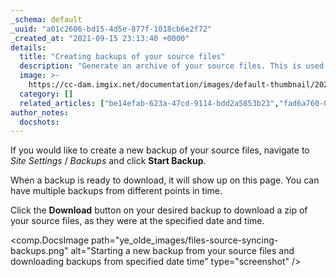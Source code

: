 ```yaml
---
_schema: default
_uuid: "a01c2606-bd15-4d5e-877f-1018cb6e2f72"
_created_at: "2021-09-15 23:13:40 +0000"
details:
  title: "Creating backups of your source files"
  description: "Generate an archive of your source files. This is used to protect unintentional deletions when changing repositories/branches on a site."
  image: >-
    https://cc-dam.imgix.net/documentation/images/default-thumbnail/2023-Q4/CloudCannon-Documentation-Thumbnail.png
  category: []
  related_articles: ["be14efab-623a-47cd-9114-bdd2a5853b23","fad6a760-07db-4f3b-8f69-82bd66e188cb","2e2d3c2f-8916-4e3b-997d-2d9cdbdf6120","2d3e4f5a-6b7c-8d9e-0f1a-2b3c4d5e6f7a","887f0816-64a1-4a4e-b468-4f6816314b7a"]
author_notes:
  docshots:
---
```


If you would like to create a new backup of your source files, navigate to *Site Settings* / *Backups* and click **Start Backup**.

When a backup is ready to download, it will show up on this page. You can have multiple backups from different points in time.

Click the **Download** button on your desired backup to download a zip of your source files, as they were at the specified date and time.

<comp.DocsImage path="ye_olde_images/files-source-syncing-backups.png" alt="Starting a new backup from your source files and downloading backups from specified date time" type="screenshot" />

